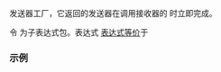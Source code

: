 {{cpp/execution/title|just}}
{{cpp/execution/navbar}}
{{dcl begin}}
{{dcl header|execution}}
{{dcl|num=1|since=c++26|
struct just_t { /* 未指明 */ };
}}
{{dcl|num=2|since=c++26|notes={{mark custpt}}|
inline constexpr just_t just{};
}}
{{dcl h|调用签名}}
{{dcl|since=c++26|
execution::sender auto just( auto&amp;&amp;... values );
}}
{{dcl end}}

发送器工厂，它返回的发送器在调用接收器的 {{rlpf|set_value}} 时立即完成。

令 {{c|ts}} 为子表达式包。表达式 {{c|just(ts...)}} [[cpp/language/expressions#表达式等价|表达式等价]]于 {{c|/*make-sender*/(just, /*product-type*/(ts...))}}

{{cpp/execution/cpo}}

===示例===
{{example}}

{{langlinks|de|en|es|ja|ru}}
